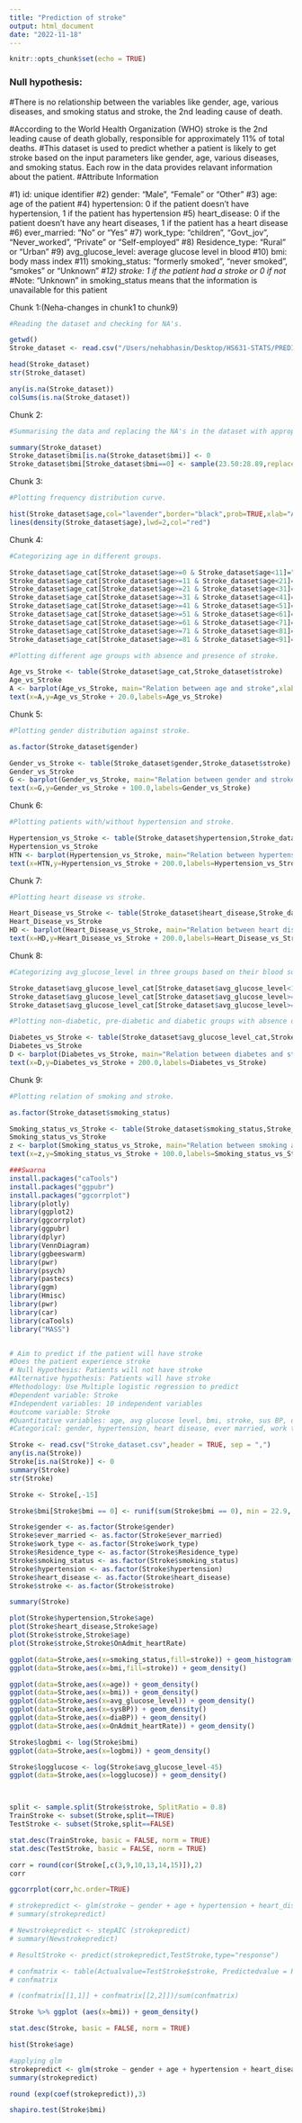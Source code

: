 ```yaml
---
title: "Prediction of stroke"
output: html_document
date: "2022-11-18"
---
```


```r
knitr::opts_chunk$set(echo = TRUE)
```

### Null hypothesis: 
#There is no relationship between the variables like gender, age, various diseases, and smoking status and stroke, the 2nd leading cause of death.

#According to the World Health Organization (WHO) stroke is the 2nd leading cause of death globally, responsible for approximately 11% of total deaths.
#This dataset is used to predict whether a patient is likely to get stroke based on the input parameters like gender, age, various diseases, and smoking status. Each row in the data provides relavant information about the patient.
#Attribute Information

#1) id: unique identifier
#2) gender: "Male", "Female" or "Other"
#3) age: age of the patient
#4) hypertension: 0 if the patient doesn't have hypertension, 1 if the patient has hypertension
#5) heart_disease: 0 if the patient doesn't have any heart diseases, 1 if the patient has a heart disease
#6) ever_married: "No" or "Yes"
#7) work_type: "children", "Govt_jov", "Never_worked", "Private" or "Self-employed"
#8) Residence_type: "Rural" or "Urban"
#9) avg_glucose_level: average glucose level in blood
#10) bmi: body mass index
#11) smoking_status: "formerly smoked", "never smoked", "smokes" or "Unknown"*
#12) stroke: 1 if the patient had a stroke or 0 if not
#*Note: "Unknown" in smoking_status means that the information is unavailable for this patient

Chunk 1:(Neha-changes in chunk1 to chunk9)
```r
#Reading the dataset and checking for NA's.

getwd()
Stroke_dataset <- read.csv("/Users/nehabhasin/Desktop/HS631-STATS/PREDICTION OF STROKE_PROJECT/prediction_of_stroke-project_1/data/Stroke_dataset.csv",header = TRUE, sep = ",")

head(Stroke_dataset)
str(Stroke_dataset)

any(is.na(Stroke_dataset))
colSums(is.na(Stroke_dataset))

```

Chunk 2:
```r
#Summarising the data and replacing the NA's in the dataset with appropriate values.

summary(Stroke_dataset)
Stroke_dataset$bmi[is.na(Stroke_dataset$bmi)] <- 0
Stroke_dataset$bmi[Stroke_dataset$bmi==0] <- sample(23.50:28.89,replace=TRUE)

```

Chunk 3:
```r
#Plotting frequency distribution curve.

hist(Stroke_dataset$age,col="lavender",border="black",prob=TRUE,xlab="Age group",main="Distribution of patients")
lines(density(Stroke_dataset$age),lwd=2,col="red")

```

Chunk 4:
```r
#Categorizing age in different groups.

Stroke_dataset$age_cat[Stroke_dataset$age>=0 & Stroke_dataset$age<11]="0-10"
Stroke_dataset$age_cat[Stroke_dataset$age>=11 & Stroke_dataset$age<21]="11-20"
Stroke_dataset$age_cat[Stroke_dataset$age>=21 & Stroke_dataset$age<31]="21-30"
Stroke_dataset$age_cat[Stroke_dataset$age>=31 & Stroke_dataset$age<41]="31-40"
Stroke_dataset$age_cat[Stroke_dataset$age>=41 & Stroke_dataset$age<51]="41-50"
Stroke_dataset$age_cat[Stroke_dataset$age>=51 & Stroke_dataset$age<61]="51-60"
Stroke_dataset$age_cat[Stroke_dataset$age>=61 & Stroke_dataset$age<71]="61-70"
Stroke_dataset$age_cat[Stroke_dataset$age>=71 & Stroke_dataset$age<81]="71-80"
Stroke_dataset$age_cat[Stroke_dataset$age>=81 & Stroke_dataset$age<91]="81-90"

#Plotting different age groups with absence and presence of stroke.

Age_vs_Stroke <- table(Stroke_dataset$age_cat,Stroke_dataset$stroke)
Age_vs_Stroke
A <- barplot(Age_vs_Stroke, main="Relation between age and stroke",xlab="Stroke",ylim=range(pretty(c(0,Age_vs_Stroke))),col=rainbow(9),names.arg=c("absent","present"), legend=TRUE , args.legend = list(title = "Age gruops", x="topright"), beside= TRUE)
text(x=A,y=Age_vs_Stroke + 20.0,labels=Age_vs_Stroke)

```

Chunk 5:
```r
#Plotting gender distribution against stroke.

as.factor(Stroke_dataset$gender)

Gender_vs_Stroke <- table(Stroke_dataset$gender,Stroke_dataset$stroke)
Gender_vs_Stroke
G <- barplot(Gender_vs_Stroke, main="Relation between gender and stroke", xlab="Stroke",ylim=range(pretty(c(0,Gender_vs_Stroke))),ylab="No. of patients",col=c("aquamarine","forestgreen","lightgreen"), names.arg=c("absent","present"),beside= TRUE, legend=c("Female","Male","Other"),args.legend = list(title = "Gender", x="topright"))
text(x=G,y=Gender_vs_Stroke + 100.0,labels=Gender_vs_Stroke)

```

Chunk 6:
```r
#Plotting patients with/without hypertension and stroke.

Hypertension_vs_Stroke <- table(Stroke_dataset$hypertension,Stroke_dataset$stroke)
Hypertension_vs_Stroke
HTN <- barplot(Hypertension_vs_Stroke, main="Relation between hypertension and stroke", xlab="Stroke",ylim=range(pretty(c(0,Hypertension_vs_Stroke))),ylab="No. of patients",col=c("springgreen","seagreen"), names.arg=c("absent","present"),beside= TRUE, legend=c("absent","present"),args.legend = list(title = "Hypertension", x="topright"))
text(x=HTN,y=Hypertension_vs_Stroke + 200.0,labels=Hypertension_vs_Stroke)

```

Chunk 7:
```r
#Plotting heart disease vs stroke.

Heart_Disease_vs_Stroke <- table(Stroke_dataset$heart_disease,Stroke_dataset$stroke)
Heart_Disease_vs_Stroke
HD <- barplot(Heart_Disease_vs_Stroke, main="Relation between heart disease and stroke", xlab="Stroke", ylab="No. of patients",ylim=range(pretty(c(0,Heart_Disease_vs_Stroke))), col=c("lightyellow","yellow"),names.arg=c("absent","present"), legend=c("absent","present"), args.legend = list(title = "Heart disease", x="topright"), beside= TRUE)
text(x=HD,y=Heart_Disease_vs_Stroke + 200.0,labels=Heart_Disease_vs_Stroke)

```

Chunk 8:
```r
#Categorizing avg_glucose_level in three groups based on their blood sugar levels as non-diabetic(0), pre-diabetic(1) and diabetic(2)

Stroke_dataset$avg_glucose_level_cat[Stroke_dataset$avg_glucose_level<140] = 0
Stroke_dataset$avg_glucose_level_cat[Stroke_dataset$avg_glucose_level>=140 & Stroke_dataset$avg_glucose_level<200] = 1
Stroke_dataset$avg_glucose_level_cat[Stroke_dataset$avg_glucose_level>=200] = 2

#Plotting non-diabetic, pre-diabetic and diabetic groups with absence or presence of stroke.

Diabetes_vs_Stroke <- table(Stroke_dataset$avg_glucose_level_cat,Stroke_dataset$stroke)
Diabetes_vs_Stroke
D <- barplot(Diabetes_vs_Stroke, main="Relation between diabetes and stroke", xlab="Stroke", ylab="No. of patients",ylim=range(pretty(c(0,Diabetes_vs_Stroke))), col=c("lavender","violet","purple"),names.arg=c("absent","present"), legend=c("non-diabetic","pre-diabetic","diabetic"), beside= TRUE)
text(x=D,y=Diabetes_vs_Stroke + 200.0,labels=Diabetes_vs_Stroke)

```

Chunk 9:
```r
#Plotting relation of smoking and stroke.

as.factor(Stroke_dataset$smoking_status)

Smoking_status_vs_Stroke <- table(Stroke_dataset$smoking_status,Stroke_dataset$stroke)
Smoking_status_vs_Stroke
z <- barplot(Smoking_status_vs_Stroke, main="Relation between smoking and stroke", xlab="Stroke",ylab="No. of patients", ylim=range(pretty(c(0,Smoking_status_vs_Stroke))), col=c("lightcyan","lightblue","blue","navyblue"),names.arg=c("absent","present"), legend=c("formerly smoked","never smoked","smokes","unknown"), args.legend = list(title = "Smoking status", x="topright"), beside= TRUE)
text(x=z,y=Smoking_status_vs_Stroke + 100.0,labels=Smoking_status_vs_Stroke)

```


```r
###Swarna
install.packages("caTools")
install.packages("ggpubr")
install.packages("ggcorrplot")
library(plotly)
library(ggplot2)
library(ggcorrplot)
library(ggpubr)
library(dplyr)
library(VennDiagram)
library(ggbeeswarm)
library(pwr)
library(psych)
library(pastecs)
library(ggm)
library(Hmisc)
library(pwr)
library(car)
library(caTools)
library("MASS")


# Aim to predict if the patient will have stroke
#Does the patient experience stroke
# Null Hypothesis: Patients will not have stroke
#Alternative hypothesis: Patients will have stroke 
#Methodology: Use Multiple logistic regression to predict
#Dependent variable: Stroke
#Independent variables: 10 independent variables
#outcome variable: Stroke
#Quantitative variables: age, avg glucose level, bmi, stroke, sus BP, diaBP, BMI, on admit heart rate
#Categorical: gender, hypertension, heart disease, ever married, work type, residence type, smoking status

Stroke <- read.csv("Stroke_dataset.csv",header = TRUE, sep = ",")
any(is.na(Stroke))
Stroke[is.na(Stroke)] <- 0
summary(Stroke)
str(Stroke)

Stroke <- Stroke[,-15]

Stroke$bmi[Stroke$bmi == 0] <- runif(sum(Stroke$bmi == 0), min = 22.9, max = 32.8)

Stroke$gender <- as.factor(Stroke$gender)
Stroke$ever_married <- as.factor(Stroke$ever_married)
Stroke$work_type <- as.factor(Stroke$work_type)
Stroke$Residence_type <- as.factor(Stroke$Residence_type)
Stroke$smoking_status <- as.factor(Stroke$smoking_status)
Stroke$hypertension <- as.factor(Stroke$hypertension)
Stroke$heart_disease <- as.factor(Stroke$heart_disease)
Stroke$stroke <- as.factor(Stroke$stroke)

summary(Stroke)

plot(Stroke$hypertension,Stroke$age)
plot(Stroke$heart_disease,Stroke$age)
plot(Stroke$stroke,Stroke$age)
plot(Stroke$stroke,Stroke$OnAdmit_heartRate)

ggplot(data=Stroke,aes(x=smoking_status,fill=stroke)) + geom_histogram(stat="count")
ggplot(data=Stroke,aes(x=bmi,fill=stroke)) + geom_density()

ggplot(data=Stroke,aes(x=age)) + geom_density()
ggplot(data=Stroke,aes(x=bmi)) + geom_density()
ggplot(data=Stroke,aes(x=avg_glucose_level)) + geom_density()
ggplot(data=Stroke,aes(x=sysBP)) + geom_density()
ggplot(data=Stroke,aes(x=diaBP)) + geom_density()
ggplot(data=Stroke,aes(x=OnAdmit_heartRate)) + geom_density()

Stroke$logbmi <- log(Stroke$bmi)
ggplot(data=Stroke,aes(x=logbmi)) + geom_density()

Stroke$logglucose <- log(Stroke$avg_glucose_level-45)
ggplot(data=Stroke,aes(x=logglucose)) + geom_density()



split <- sample.split(Stroke$stroke, SplitRatio = 0.8)
TrainStroke <- subset(Stroke,split==TRUE)
TestStroke <- subset(Stroke,split==FALSE)

stat.desc(TrainStroke, basic = FALSE, norm = TRUE)
stat.desc(TestStroke, basic = FALSE, norm = TRUE)

corr = round(cor(Stroke[,c(3,9,10,13,14,15)]),2)
corr

ggcorrplot(corr,hc.order=TRUE)

# strokepredict <- glm(stroke ~ gender + age + hypertension + heart_disease + ever_married + work_type + Residence_type + avg_glucose_level + bmi + smoking_status, data = TrainStroke, family="binomial")
# summary(strokepredict)

# Newstrokepredict <- stepAIC (strokepredict)
# summary(Newstrokepredict)

# ResultStroke <- predict(strokepredict,TestStroke,type="response")

# confmatrix <- table(Actualvalue=TestStroke$stroke, Predictedvalue = ResultStroke >0.5)
# confmatrix

# (confmatrix[[1,1]] + confmatrix[[2,2]])/sum(confmatrix)

Stroke %>% ggplot (aes(x=bmi)) + geom_density()

stat.desc(Stroke, basic = FALSE, norm = TRUE)

hist(Stroke$age)

#applying glm
strokepredict <- glm(stroke ~ gender + age + hypertension + heart_disease + ever_married + work_type + Residence_type + avg_glucose_level + bmi + smoking_status, data = Stroke, family="binomial")
summary(strokepredict)

round (exp(coef(strokepredict)),3)

shapiro.test(Stroke$bmi)
```

